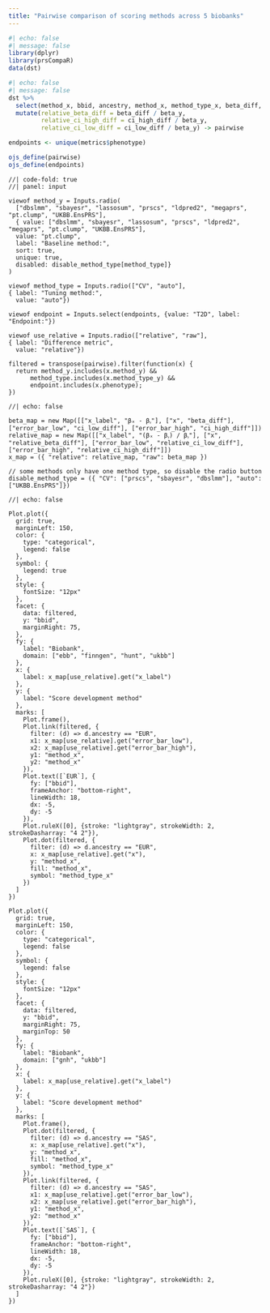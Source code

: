```yaml
---
title: "Pairwise comparison of scoring methods across 5 biobanks"
---
```


```r
#| echo: false
#| message: false
library(dplyr)
library(prsCompaR)
data(dst)
```

```r
#| echo: false
#| message: false
dst %>%
  select(method_x, bbid, ancestry, method_x, method_type_x, beta_diff, beta_y, ci_low_diff, ci_high_diff, phenotype, method_y, method_type_y) %>%
  mutate(relative_beta_diff = beta_diff / beta_y,
         relative_ci_high_diff = ci_high_diff / beta_y,
         relative_ci_low_diff = ci_low_diff / beta_y) -> pairwise

endpoints <- unique(metrics$phenotype)

ojs_define(pairwise)
ojs_define(endpoints)
```

```ojs
//| code-fold: true
//| panel: input

viewof method_y = Inputs.radio(
  ["dbslmm", "sbayesr", "lassosum", "prscs", "ldpred2", "megaprs", "pt.clump", "UKBB.EnsPRS"],
  { value: ["dbslmm", "sbayesr", "lassosum", "prscs", "ldpred2", "megaprs", "pt.clump", "UKBB.EnsPRS"],
  value: "pt.clump",
  label: "Baseline method:",
  sort: true, 
  unique: true,
  disabled: disable_method_type[method_type]}
)

viewof method_type = Inputs.radio(["CV", "auto"],
{ label: "Tuning method:",
  value: "auto"})
  
viewof endpoint = Inputs.select(endpoints, {value: "T2D", label: "Endpoint:"})

viewof use_relative = Inputs.radio(["relative", "raw"],
{ label: "Difference metric",
  value: "relative"})
  
filtered = transpose(pairwise).filter(function(x) {
  return method_y.includes(x.method_y) &&
      method_type.includes(x.method_type_y) &&
      endpoint.includes(x.phenotype);
})
```

```ojs
//| echo: false

beta_map = new Map([["x_label", "βₓ - βᵧ"], ["x", "beta_diff"], ["error_bar_low", "ci_low_diff"], ["error_bar_high", "ci_high_diff"]])
relative_map = new Map([["x_label", "(βₓ - βᵧ) / βᵧ"], ["x", "relative_beta_diff"], ["error_bar_low", "relative_ci_low_diff"], ["error_bar_high", "relative_ci_high_diff"]])
x_map = ({ "relative": relative_map, "raw": beta_map })

// some methods only have one method type, so disable the radio button
disable_method_type = ({ "CV": ["prscs", "sbayesr", "dbslmm"], "auto": ["UKBB.EnsPRS"]})
```

```ojs
//| echo: false

Plot.plot({
  grid: true,
  marginLeft: 150,
  color: {
    type: "categorical",
    legend: false
  },
  symbol: {
    legend: true
  },
  style: {
    fontSize: "12px"
  },
  facet: {
    data: filtered, 
    y: "bbid",
    marginRight: 75,
  },
  fy: {
    label: "Biobank",
    domain: ["ebb", "finngen", "hunt", "ukbb"]
  },
  x: {
    label: x_map[use_relative].get("x_label")
  },
  y: {
    label: "Score development method"
  },
  marks: [
    Plot.frame(),
    Plot.link(filtered, {
      filter: (d) => d.ancestry == "EUR",
      x1: x_map[use_relative].get("error_bar_low"),
      x2: x_map[use_relative].get("error_bar_high"),
      y1: "method_x",
      y2: "method_x"
    }),
    Plot.text([`EUR`], {
      fy: ["bbid"],
      frameAnchor: "bottom-right",
      lineWidth: 18,
      dx: -5,
      dy: -5
    }),
    Plot.ruleX([0], {stroke: "lightgray", strokeWidth: 2, strokeDasharray: "4 2"}),
    Plot.dot(filtered, {
      filter: (d) => d.ancestry == "EUR",
      x: x_map[use_relative].get("x"),
      y: "method_x",
      fill: "method_x",
      symbol: "method_type_x"
    })
  ]
})

Plot.plot({
  grid: true,
  marginLeft: 150,
  color: {
    type: "categorical",
    legend: false
  },
  symbol: {
    legend: false
  },
  style: {
    fontSize: "12px"
  },
  facet: {
    data: filtered, 
    y: "bbid",
    marginRight: 75,
    marginTop: 50
  },
  fy: {
    label: "Biobank",
    domain: ["gnh", "ukbb"]
  },
  x: {
    label: x_map[use_relative].get("x_label")
  },
  y: {
    label: "Score development method"
  },
  marks: [
    Plot.frame(),
    Plot.dot(filtered, {
      filter: (d) => d.ancestry == "SAS",
      x: x_map[use_relative].get("x"),
      y: "method_x",
      fill: "method_x",
      symbol: "method_type_x"
    }),
    Plot.link(filtered, {
      filter: (d) => d.ancestry == "SAS",
      x1: x_map[use_relative].get("error_bar_low"),
      x2: x_map[use_relative].get("error_bar_high"),
      y1: "method_x",
      y2: "method_x"
    }),
    Plot.text([`SAS`], {
      fy: ["bbid"],
      frameAnchor: "bottom-right",
      lineWidth: 18,
      dx: -5,
      dy: -5
    }),
    Plot.ruleX([0], {stroke: "lightgray", strokeWidth: 2, strokeDasharray: "4 2"})
  ]
}) 
```